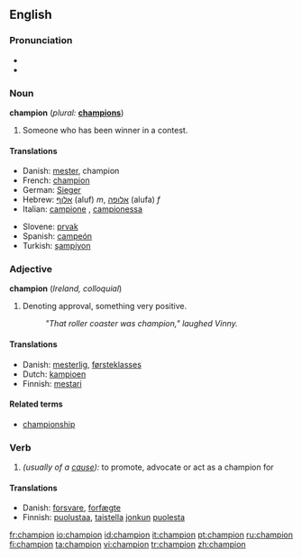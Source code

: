 ==English==

===Pronunciation===
*{{audio|en-gb-champion.ogg|Audio (RP)}}
*{{audio|en-us-champion.ogg|Audio (US)}}

===Noun===
'''champion'''  (''plural:'' '''[[champions]]''')
#Someone who has been winner in a contest.

====Translations====
{{top}}
*Danish: [[mester]], champion
*French: [[champion]] {{m}}
*German: [[Sieger]] {{m}}
*Hebrew: [[אלוף]] (aluf) ''m'', [[אלופה]] (alufa) ''f''
*Italian: [[campione]] {{m}}, [[campionessa]] {{f}}
{{mid}}
*Slovene: [[prvak]] {{m}}
*Spanish: [[campeón]] {{m}}
*Turkish: [[şampiyon]]
{{bottom}}

===Adjective===
'''champion'''  (''Ireland, colloquial'')

#Denoting approval, something very positive.
#:''"That roller coaster was champion," laughed Vinny.''

====Translations====
{{top}}
*Danish: [[mesterlig]], [[førsteklasses]]
*Dutch: [[kampioen]]
*Finnish: [[mestari]]
{{mid}}
{{bottom}}

====Related terms====
*[[championship]]

===Verb===
{{en-verb}}
# ''(usually of a [[cause]]):'' to promote, advocate or act as a champion for

====Translations====
{{top}}
*Danish: [[forsvare]], [[forfægte]]
*Finnish: [[puolustaa]], [[taistella]] [[joku|jonkun]] [[puolesta]]
{{mid}}
{{bottom}}

[[fr:champion]]
[[io:champion]]
[[id:champion]]
[[it:champion]]
[[pt:champion]]
[[ru:champion]]
[[fi:champion]]
[[ta:champion]]
[[vi:champion]]
[[tr:champion]]
[[zh:champion]]